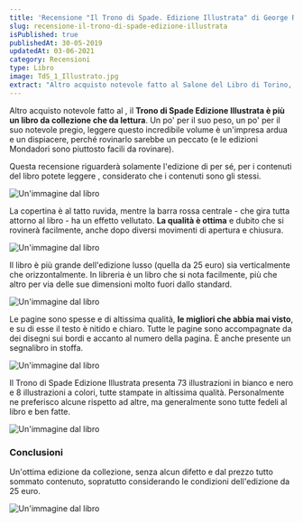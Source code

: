 ```yaml
---
title: 'Recensione "Il Trono di Spade. Edizione Illustrata" di George R. R. Martin'
slug: recensione-il-trono-di-spade-edizione-illustrata
isPublished: true
publishedAt: 30-05-2019
updatedAt: 03-06-2021
category: Recensioni
type: Libro
image: TdS_1_Illustrato.jpg
extract: "Altro acquisto notevole fatto al Salone del Libro di Torino, il Trono di Spade Edizione Illustrata è più un libro da collezione che da lettura. Un po’ per il suo peso, un po’ per il suo notevole pregio, leggere questo incredibile volume è un’impresa ardua e un dispiacere, perché rovinarlo sarebbe un peccato (e le edizioni Mondadori sono piuttosto facili da rovinare)."
---
```


<Book slug="il-trono-di-spade-illustrato-1" />

Altro acquisto notevole fatto al <InternalLink  slug="acquisti-salone-del-libro-2019"  text="Salone del Libro di Torino"  />, il **Trono di Spade Edizione Illustrata è più un libro da collezione che da lettura**. Un po' per il suo peso, un po' per il suo notevole pregio, leggere questo incredibile volume è un'impresa ardua e un dispiacere, perché rovinarlo sarebbe un peccato (e le edizioni Mondadori sono piuttosto facili da rovinare).

Questa recensione riguarderà solamente l'edizione di per sé, per i contenuti del libro potete leggere <InternalLink  slug="recensione-il-trono-di-spade-libro-primo-george-martin"  text="questa recensione"  />, considerato che i contenuti sono gli stessi.

<Image url="TDS_Illustrato/tds_illustrato_1.jpg" alt="Un'immagine dal libro" layout="intrinsic" width={768} height={1024} center={true}/>

La copertina è al tatto ruvida, mentre la barra rossa centrale - che gira tutta attorno al libro - ha un effetto vellutato. **La qualità è ottima** e dubito che si rovinerà facilmente, anche dopo diversi movimenti di apertura e chiusura.

<Image url="TDS_Illustrato/tds_illustrato_2.jpg" alt="Un'immagine dal libro" layout="intrinsic" width={768} height={1024} center={true}/>

Il libro è più grande dell'edizione lusso (quella da 25 euro) sia verticalmente che orizzontalmente. In libreria è un libro che si nota facilmente, più che altro per via delle sue dimensioni molto fuori dallo standard.

<Image url="TDS_Illustrato/tds_illustrato_3.jpg" alt="Un'immagine dal libro" layout="intrinsic" width={768} height={1024} center={true}/>

Le pagine sono spesse e di altissima qualità, **le migliori che abbia mai visto**, e su di esse il testo è nitido e chiaro. Tutte le pagine sono accompagnate da dei disegni sui bordi e accanto al numero della pagina. È anche presente un segnalibro in stoffa.

<Image url="TDS_Illustrato/tds_illustrato_4.jpg" alt="Un'immagine dal libro" layout="intrinsic" width={768} height={1024} center={true}/>

Il Trono di Spade Edizione Illustrata presenta 73 illustrazioni in bianco e nero e 8 illustrazioni a colori, tutte stampate in altissima qualità. Personalmente ne preferisco alcune rispetto ad altre, ma generalmente sono tutte fedeli al libro e ben fatte.

<Image url="TDS_Illustrato/tds_illustrato_5.jpg" alt="Un'immagine dal libro" layout="intrinsic" width={768} height={1024} center={true}/>

### Conclusioni

Un'ottima edizione da collezione, senza alcun difetto e dal prezzo tutto sommato contenuto, sopratutto considerando le condizioni dell'edizione da 25 euro.

<Image url="TDS_Illustrato/tds_illustrato_6.jpg" alt="Un'immagine dal libro" layout="intrinsic" width={768} height={1024} center={true}/>